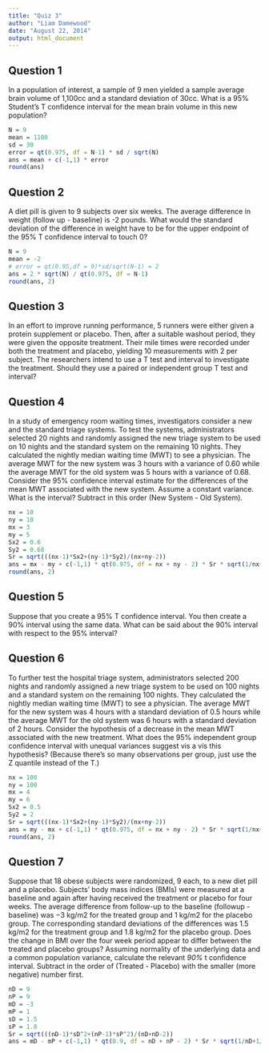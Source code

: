 ```yaml
---
title: "Quiz 3"
author: "Liam Damewood"
date: "August 22, 2014"
output: html_document
---
```


## Question 1

In a population of interest, a sample of 9 men yielded a sample average brain volume of 1,100cc and a standard deviation of 30cc. What is a 95% Student's T confidence interval for the mean brain volume in this new population?

```r
N = 9
mean = 1100
sd = 30
error = qt(0.975, df = N-1) * sd / sqrt(N)
ans = mean + c(-1,1) * error
round(ans)
```

## Question 2

A diet pill is given to 9 subjects over six weeks. The average difference in weight (follow up - baseline) is -2 pounds. What would the standard deviation of the difference in weight have to be for the upper endpoint of the 95% T confidence interval to touch 0?

```r
N = 9
mean = -2
# error = qt(0.95,df = 9)*sd/sqrt(N-1) = 2
ans = 2 * sqrt(N) / qt(0.975, df = N-1)
round(ans, 2)
```

## Question 3

In an effort to improve running performance, 5 runners were either given a protein supplement or placebo. Then, after a suitable washout period, they were given the opposite treatment. Their mile times were recorded under both the treatment and placebo, yielding 10 measurements with 2 per subject. The researchers intend to use a T test and interval to investigate the treatment. Should they use a paired or independent group T test and interval?

## Question 4

In a study of emergency room waiting times, investigators consider a new and the standard triage systems. To test the systems, administrators selected 20 nights and randomly assigned the new triage system to be used on 10 nights and the standard system on the remaining 10 nights. They calculated the nightly median waiting time (MWT) to see a physician. The average MWT for the new system was 3 hours with a variance of 0.60 while the average MWT for the old system was 5 hours with a variance of 0.68. Consider the 95% confidence interval estimate for the differences of the mean MWT associated with the new system. Assume a constant variance. What is the interval? Subtract in this order (New System - Old System).

```r
nx = 10
ny = 10
mx = 3
my = 5
Sx2 = 0.6
Sy2 = 0.68
Sr = sqrt(((nx-1)*Sx2+(ny-1)*Sy2)/(nx+ny-2))
ans = mx - my + c(-1,1) * qt(0.975, df = nx + ny - 2) * Sr * sqrt(1/nx+1/ny)
round(ans, 2)
```

## Question 5

Suppose that you create a 95% T confidence interval. You then create a 90% interval using the same data. What can be said about the 90% interval with respect to the 95% interval?

## Question 6

To further test the hospital triage system, administrators selected 200 nights and randomly assigned a new triage system to be used on 100 nights and a standard system on the remaining 100 nights. They calculated the nightly median waiting time (MWT) to see a physician. The average MWT for the new system was 4 hours with a standard deviation of 0.5 hours while the average MWT for the old system was 6 hours with a standard deviation of 2 hours. Consider the hypothesis of a decrease in the mean MWT associated with the new treatment. What does the 95% independent group confidence interval with unequal variances suggest vis a vis this hypothesis? (Because there's so many observations per group, just use the Z quantile instead of the T.)

```r
nx = 100
ny = 100
mx = 4
my = 6
Sx2 = 0.5
Sy2 = 2
Sr = sqrt(((nx-1)*Sx2+(ny-1)*Sy2)/(nx+ny-2))
ans = my - mx + c(-1,1) * qt(0.975, df = nx + ny - 2) * Sr * sqrt(1/nx+1/ny)
round(ans, 2)
```

## Question 7

Suppose that 18 obese subjects were randomized, 9 each, to a new diet pill and a placebo. Subjects’ body mass indices (BMIs) were measured at a baseline and again after having received the treatment or placebo for four weeks. The average difference from follow-up to the baseline (followup - baseline) was −3 kg/m2 for the treated group and 1 kg/m2 for the placebo group. The corresponding standard deviations of the differences was 1.5 kg/m2 for the treatment group and 1.8 kg/m2 for the placebo group. Does the change in BMI over the four week period appear to differ between the treated and placebo groups? Assuming normality of the underlying data and a common population variance, calculate the relevant *90%* t confidence interval. Subtract in the order of (Treated - Placebo) with the smaller (more negative) number first.

```r
nD = 9
nP = 9
mD = -3
mP = 1
sD = 1.5
sP = 1.8
Sr = sqrt(((nD-1)*sD^2+(nP-1)*sP^2)/(nD+nD-2))
ans = mD - mP + c(-1,1) * qt(0.9, df = nD + nP - 2) * Sr * sqrt(1/nD+1/nP)
```